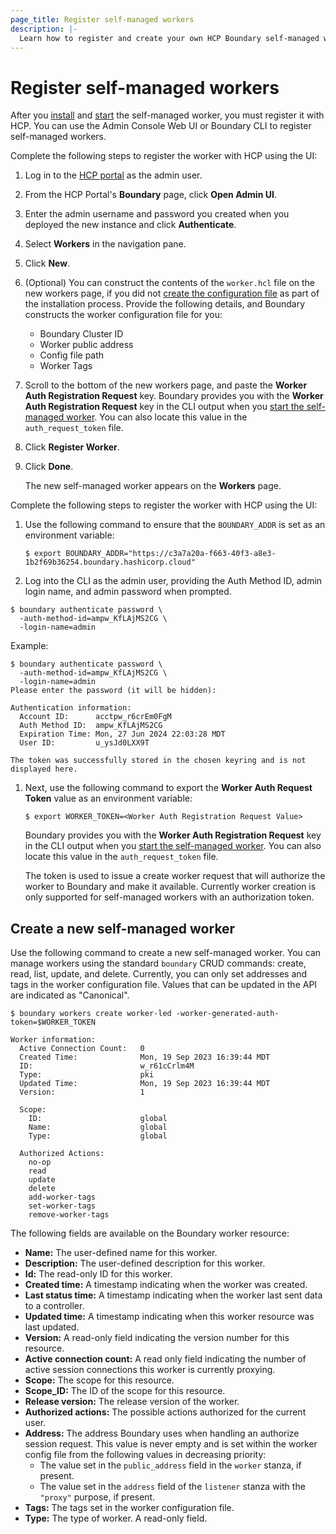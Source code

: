 ```yaml
---
page_title: Register self-managed workers
description: |-
  Learn how to register and create your own HCP Boundary self-managed workers to securely connect to private endpoints without exposing your network to the public.
---
```


# Register self-managed workers

After you [install](/hcp/docs/boundary/self-managed-workers/install-self-managed-workers) and [start](/hcp/docs/boundary/self-managed-workers/install-self-managed-workers#start-the-self-managed-worker) the self-managed worker, you must register it with HCP.
You can use the Admin Console Web UI or Boundary CLI to register self-managed workers.

<Tabs>
<Tab heading="Admin UI">

Complete the following steps to register the worker with HCP using the UI:

1. Log in to the [HCP portal](https://portal.cloud.hashicorp.com/) as the admin user.

1. From the HCP Portal's **Boundary** page, click **Open Admin UI**.

1. Enter the admin username and password you created when you deployed the new instance and click **Authenticate**.

1. Select **Workers** in the navigation pane.

1. Click **New**.

1. (Optional) You can construct the contents of the `worker.hcl` file on the new workers page, if you did not [create the configuration file](/hcp/docs/boundary/self-managed-workers/install-self-managed-workers#create-the-self-managed-worker-configuration-file) as part of the installation process.
Provide the following details, and Boundary constructs the worker configuration file for you:
   - Boundary Cluster ID
   - Worker public address
   - Config file path
   - Worker Tags

1. Scroll to the bottom of the new workers page, and paste the **Worker Auth Registration Request** key.
Boundary provides you with the **Worker Auth Registration Request** key in the CLI output when you [start the self-managed worker](/hcp/docs/boundary/self-managed-workers/install-self-managed-workers#start-the-self-managed-worker).
You can also locate this value in the `auth_request_token` file.

1. Click **Register Worker**.

1. Click **Done**.

    The new self-managed worker appears on the **Workers** page.

</Tab>
<Tab heading="CLI" group="cli">

Complete the following steps to register the worker with HCP using the UI:

1. Use the following command to ensure that the `BOUNDARY_ADDR` is set as an environment variable:

    ```shell-session
    $ export BOUNDARY_ADDR="https://c3a7a20a-f663-40f3-a8e3-1b2f69b36254.boundary.hashicorp.cloud"
    ```

1. Log into the CLI as the admin user, providing the Auth Method ID, admin login
name, and admin password when prompted.

  ```shell-session
  $ boundary authenticate password \
    -auth-method-id=ampw_KfLAjMS2CG \
    -login-name=admin
  ```

  Example:

  <CodeBlockConfig hideClipboard>

  ```shell-session
  $ boundary authenticate password \
    -auth-method-id=ampw_KfLAjMS2CG \
    -login-name=admin
  Please enter the password (it will be hidden):

  Authentication information:
    Account ID:      acctpw_r6crEm0FgM
    Auth Method ID:  ampw_KfLAjMS2CG
    Expiration Time: Mon, 27 Jun 2024 22:03:28 MDT
    User ID:         u_ysJd0LXX9T

  The token was successfully stored in the chosen keyring and is not displayed here.
  ```

  </CodeBlockConfig>

1. Next, use the following command to export the **Worker Auth Request Token** value as an environment variable:

    ```shell-session
    $ export WORKER_TOKEN=<Worker Auth Registration Request Value>
    ```

    Boundary provides you with the **Worker Auth Registration Request** key in the CLI output when you [start the self-managed worker](/hcp/docs/boundary/self-managed-workers/install-self-managed-workers#start-the-self-managed-worker).
    You can also locate this value in the `auth_request_token` file.

    The token is used to issue a create worker request that will authorize the worker to Boundary and make it available.
    Currently worker creation is only supported for self-managed workers with an authorization token.

## Create a new self-managed worker

Use the following command to create a new self-managed worker.
You can manage workers using the standard `boundary` CRUD commands: create, read, list, update, and delete.
Currently, you can only set addresses and tags in the worker configuration file.
Values that can be updated in the API are indicated as "Canonical".

```shell-session
$ boundary workers create worker-led -worker-generated-auth-token=$WORKER_TOKEN

Worker information:
  Active Connection Count:   0
  Created Time:              Mon, 19 Sep 2023 16:39:44 MDT
  ID:                        w_r61cCrlm4M
  Type:                      pki
  Updated Time:              Mon, 19 Sep 2023 16:39:44 MDT
  Version:                   1

  Scope:
    ID:                      global
    Name:                    global
    Type:                    global

  Authorized Actions:
    no-op
    read
    update
    delete
    add-worker-tags
    set-worker-tags
    remove-worker-tags
```

The following fields are available on the Boundary worker resource:
- **Name:** The user-defined name for this worker.
- **Description:** The user-defined description for this worker.
- **Id:** The read-only ID for this worker.
- **Created time:** A timestamp indicating when the worker was created.
- **Last status time:** A timestamp indicating when the worker last sent data to a controller.
- **Updated time:** A timestamp indicating when this worker resource was last updated.
- **Version:** A read-only field indicating the version number for this resource.
- **Active connection count:** A read only field indicating the number of active
  session connections this worker is currently proxying.
- **Scope:** The scope for this resource.
- **Scope_ID:** The ID of the scope for this resource.
- **Release version:** The release version of the worker.
- **Authorized actions:** The possible actions authorized for the current user.
- **Address:** The address Boundary uses when handling an authorize
  session request. This value is never empty and is set within the worker
  config file from the following values in decreasing priority:
  - The value set in the `public_address` field in the `worker` stanza, if
    present.
  - The value set in the `address` field of the `listener` stanza with the
    `"proxy"` purpose, if present.
- **Tags:** The tags set in the worker configuration file.
- **Type:** The type of worker. A read-only field.

</Tab>
</Tabs>